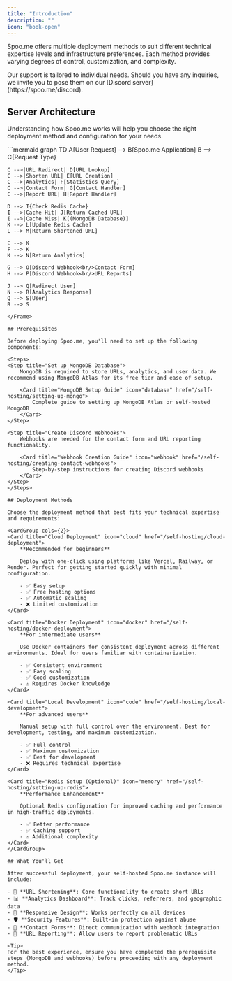 ```yaml
---
title: "Introduction"
description: ""
icon: "book-open"
---
```



Spoo.me offers multiple deployment methods to suit different technical expertise levels and infrastructure preferences. Each method provides varying degrees of control, customization, and complexity.

<Info>
Our support is tailored to individual needs. Should you have any inquiries, we invite you to pose them on our [Discord server](https://spoo.me/discord).
</Info>

## Server Architecture

Understanding how Spoo.me works will help you choose the right deployment method and configuration for your needs.

<Frame>
```mermaid
graph TD
    A[User Request] --> B[Spoo.me Application]
    B --> C{Request Type}
    
    C -->|URL Redirect| D[URL Lookup]
    C -->|Shorten URL| E[URL Creation]
    C -->|Analytics| F[Statistics Query]
    C -->|Contact Form| G[Contact Handler]
    C -->|Report URL| H[Report Handler]
    
    D --> I{Check Redis Cache}
    I -->|Cache Hit| J[Return Cached URL]
    I -->|Cache Miss| K[(MongoDB Database)]
    K --> L[Update Redis Cache]
    L --> M[Return Shortened URL]
    
    E --> K
    F --> K
    K --> N[Return Analytics]
    
    G --> O[Discord Webhook<br/>Contact Form]
    H --> P[Discord Webhook<br/>URL Reports]
    
    J --> Q[Redirect User]
    N --> R[Analytics Response]
    Q --> S[User]
    R --> S
```
</Frame>

## Prerequisites

Before deploying Spoo.me, you'll need to set up the following components:

<Steps>
<Step title="Set up MongoDB Database">
    MongoDB is required to store URLs, analytics, and user data. We recommend using MongoDB Atlas for its free tier and ease of setup.
    
    <Card title="MongoDB Setup Guide" icon="database" href="/self-hosting/setting-up-mongo">
        Complete guide to setting up MongoDB Atlas or self-hosted MongoDB
    </Card>
</Step>

<Step title="Create Discord Webhooks">
    Webhooks are needed for the contact form and URL reporting functionality.
    
    <Card title="Webhook Creation Guide" icon="webhook" href="/self-hosting/creating-contact-webhooks">
        Step-by-step instructions for creating Discord webhooks
    </Card>
</Step>
</Steps>

## Deployment Methods

Choose the deployment method that best fits your technical expertise and requirements:

<CardGroup cols={2}>
<Card title="Cloud Deployment" icon="cloud" href="/self-hosting/cloud-deployment">
    **Recommended for beginners**
    
    Deploy with one-click using platforms like Vercel, Railway, or Render. Perfect for getting started quickly with minimal configuration.
    
    - ✅ Easy setup
    - ✅ Free hosting options
    - ✅ Automatic scaling
    - ❌ Limited customization
</Card>

<Card title="Docker Deployment" icon="docker" href="/self-hosting/docker-deployment">
    **For intermediate users**
    
    Use Docker containers for consistent deployment across different environments. Ideal for users familiar with containerization.
    
    - ✅ Consistent environment
    - ✅ Easy scaling
    - ✅ Good customization
    - ⚠️ Requires Docker knowledge
</Card>

<Card title="Local Development" icon="code" href="/self-hosting/local-development">
    **For advanced users**
    
    Manual setup with full control over the environment. Best for development, testing, and maximum customization.
    
    - ✅ Full control
    - ✅ Maximum customization
    - ✅ Best for development
    - ❌ Requires technical expertise
</Card>

<Card title="Redis Setup (Optional)" icon="memory" href="/self-hosting/setting-up-redis">
    **Performance Enhancement**
    
    Optional Redis configuration for improved caching and performance in high-traffic deployments.
    
    - ✅ Better performance
    - ✅ Caching support
    - ⚠️ Additional complexity
</Card>
</CardGroup>

## What You'll Get

After successful deployment, your self-hosted Spoo.me instance will include:

- 🔗 **URL Shortening**: Core functionality to create short URLs
- 📊 **Analytics Dashboard**: Track clicks, referrers, and geographic data  
- 📱 **Responsive Design**: Works perfectly on all devices
- 🛡️ **Security Features**: Built-in protection against abuse
- 📧 **Contact Forms**: Direct communication with webhook integration
- 🚨 **URL Reporting**: Allow users to report problematic URLs

<Tip>
For the best experience, ensure you have completed the prerequisite steps (MongoDB and webhooks) before proceeding with any deployment method.
</Tip>
